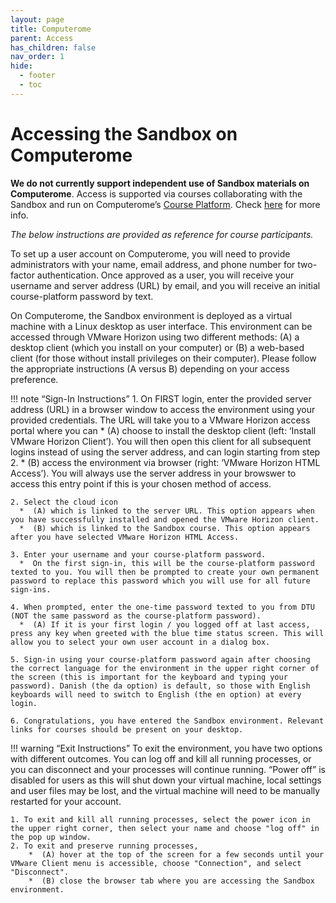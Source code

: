 ```yaml
---
layout: page
title: Computerome
parent: Access
has_children: false
nav_order: 1
hide:
  - footer
  - toc
---
```


# Accessing the Sandbox on Computerome

<b>We do not currently support independent use of Sandbox materials on Computerome</b>. Access is supported via courses collaborating with the Sandbox and run on Computerome's [Course Platform](https://computerome.dk/solutions/course-platform). Check [here](index.qmd) for more info. 

*The below instructions are provided as reference for course participants.*

To set up a user account on Computerome, you will need to provide administrators with your name, email address, and phone number for two-factor authentication. Once approved as a user, you will receive your username and server address (URL) by email, and you will receive an initial course-platform password by text.

On Computerome, the Sandbox environment is deployed as a virtual machine with a Linux desktop as user interface. This environment can be accessed through VMware Horizon using two different methods: (A) a desktop client (which you install on your computer) or (B) a web-based client (for those without install privileges on their computer). Please follow the appropriate instructions (A versus B) depending on your access preference.

!!! note "Sign-In Instructions"
    1. On FIRST login, enter the provided server address (URL) in a browser window to access the environment using your provided credentials. The URL will take you to a VMware Horizon access portal where you can
      *  (A) choose to install the desktop client (left: 'Install VMware Horizon Client'). You will then open this client for all subsequent logins instead of using the server address, and can login starting from step 2. 
      *  (B) access the environment via browser (right: 'VMware Horizon HTML Access'). You will always use the server address in your browswer to access this entry point if this is your chosen method of access.

    2. Select the cloud icon
      *  (A) which is linked to the server URL. This option appears when you have successfully installed and opened the VMware Horizon client.
      *  (B) which is linked to the Sandbox course. This option appears after you have selected VMware Horizon HTML Access.

    3. Enter your username and your course-platform password. 
      *  On the first sign-in, this will be the course-platform password texted to you. You will then be prompted to create your own permanent password to replace this password which you will use for all future sign-ins.

    4. When prompted, enter the one-time password texted to you from DTU (NOT the same password as the course-platform password).
      *  (A) If it is your first login / you logged off at last access, press any key when greeted with the blue time status screen. This will allow you to select your own user account in a dialog box.

    5. Sign-in using your course-platform password again after choosing the correct language for the environment in the upper right corner of the screen (this is important for the keyboard and typing your password). Danish (the da option) is default, so those with English keyboards will need to switch to English (the en option) at every login.

    6. Congratulations, you have entered the Sandbox environment. Relevant links for courses should be present on your desktop.


!!! warning "Exit Instructions"
    To exit the environment, you have two options with different outcomes. You can log off and kill all running processes, or you can disconnect and your processes will continue running.  "Power off" is disabled for users as this will shut down your virtual machine, local settings and user files may be lost, and the virtual machine will need to be manually restarted for your account. 

    1. To exit and kill all running processes, select the power icon in the upper right corner, then select your name and choose "log off" in the pop up window.
    2. To exit and preserve running processes,
        *  (A) hover at the top of the screen for a few seconds until your VMware Client menu is accessible, choose "Connection", and select "Disconnect".
        *  (B) close the browser tab where you are accessing the Sandbox environment.
